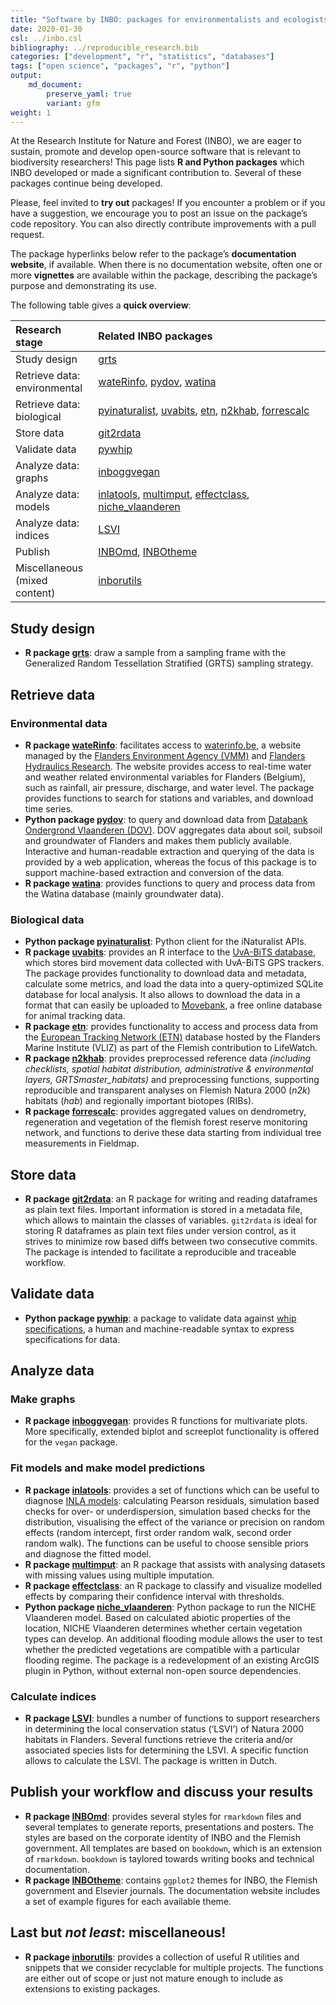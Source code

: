 ```yaml
---
title: "Software by INBO: packages for environmentalists and ecologists!"
date: 2020-01-30
csl: ../inbo.csl
bibliography: ../reproducible_research.bib
categories: ["development", "r", "statistics", "databases"]
tags: ["open science", "packages", "r", "python"]
output: 
    md_document:
        preserve_yaml: true
        variant: gfm
weight: 1
---
```


At the Research Institute for Nature and Forest (INBO), we are eager to sustain, promote and develop open-source software that is relevant to biodiversity researchers!
This page lists **R and Python packages** which INBO developed or made a significant contribution to.
Several of these packages continue being developed.

Please, feel invited to **try out** packages!
If you encounter a problem or if you have a suggestion, we encourage you to post an issue on the package's code repository.
You can also directly contribute improvements with a pull request.

The package hyperlinks below refer to the package's **documentation website**, if available.
When there is no documentation website, often one or more **vignettes** are available within the package, describing the package's purpose and demonstrating its use.

The following table gives a **quick overview**:

| Research stage | Related INBO packages |
|:-------------|:--------------------------------------|
| Study design | [grts](https://github.com/ThierryO/grts) |
| Retrieve data: environmental | [wateRinfo](https://ropensci.github.io/wateRinfo/), [pydov](https://pydov.readthedocs.io/), [watina](https://inbo.github.io/watina) |
| Retrieve data: biological | [pyinaturalist](https://github.com/inbo/pyinaturalist), [uvabits](https://inbo.github.io/uvabits/), [etn](https://inbo.github.io/etn/), [n2khab](https://inbo.github.io/n2khab), [forrescalc](https://github.com/inbo/forrescalc) |
| Store data  | [git2rdata](https://inbo.github.io/git2rdata/) |
| Validate data | [pywhip](https://inbo.github.io/pywhip/) |
| Analyze data: graphs | [inboggvegan](https://github.com/inbo/inboggvegan) |
| Analyze data: models | [inlatools](https://inlatools.netlify.com/), [multimput](https://github.com/inbo/multimput), [effectclass](https://effectclass.netlify.com), [niche_vlaanderen](https://inbo.github.io/niche_vlaanderen/) |
| Analyze data: indices | [LSVI](https://inbo.github.io/LSVI) |
| Publish | [INBOmd](https://inbomd.netlify.com/articles/introduction.html), [INBOtheme](https://inbo.github.io/INBOtheme/) |
| Miscellaneous (mixed content) | [inborutils](https://inbo.github.io/inborutils/) |



## Study design

- **R package [grts](https://github.com/ThierryO/grts)**: draw a sample from a sampling frame with the Generalized Random Tessellation Stratified (GRTS) sampling strategy.

## Retrieve data

### Environmental data

- **R package [wateRinfo](https://ropensci.github.io/wateRinfo/)**:
facilitates access to [waterinfo.be](https://www.waterinfo.be/), a website managed by the [Flanders Environment Agency (VMM)](https://en.vmm.be/) and [Flanders Hydraulics Research](https://www.waterbouwkundiglaboratorium.be/).
The website provides access to real-time water and weather related environmental variables for Flanders (Belgium), such as rainfall, air pressure, discharge, and water level.
The package provides functions to search for stations and variables, and download time series.
- **Python package [pydov](https://pydov.readthedocs.io/)**:
to query and download data from [Databank Ondergrond Vlaanderen (DOV)](https://www.dov.vlaanderen.be/).
DOV aggregates data about soil, subsoil and groundwater of Flanders and makes them publicly available.
Interactive and human-readable extraction and querying of the data is provided by a web application, whereas the focus of this package is to support machine-based extraction and conversion of the data.
- **R package [watina](https://inbo.github.io/watina)**:
provides functions to query and process data from the Watina database (mainly groundwater data).

### Biological data

- **Python package [pyinaturalist](https://github.com/inbo/pyinaturalist)**:
Python client for the iNaturalist APIs.
- **R package [uvabits](https://inbo.github.io/uvabits/)**:
provides an R interface to the [UvA-BiTS database](http://www.uva-bits.nl/), which stores bird movement data collected with UvA-BiTS GPS trackers.
The package provides functionality to download data and metadata, calculate some metrics, and load the data into a query-optimized SQLite database for local analysis.
It also allows to download the data in a format that can easily be uploaded to [Movebank](https://www.movebank.org/), a free online database for animal tracking data.
- **R package [etn](https://inbo.github.io/etn/)**:
provides functionality to access and process data from the [European Tracking Network (ETN)](http://www.lifewatch.be/etn/) database hosted by the Flanders Marine Institute (VLIZ) as part of the Flemish contribution to LifeWatch.
- **R package [n2khab](https://inbo.github.io/n2khab)**:
provides preprocessed reference data _(including checklists, spatial habitat distribution, administrative & environmental layers, GRTSmaster_habitats)_ and preprocessing functions, supporting reproducible and transparent analyses on Flemish Natura 2000 (_n2k_) habitats (_hab_) and regionally important biotopes (RIBs).
- **R package [forrescalc](https://github.com/inbo/forrescalc)**:
provides aggregated values on dendrometry, regeneration and vegetation of the flemish forest reserve monitoring network, and functions to derive these data starting from individual tree measurements in Fieldmap.

## Store data

- **R package [git2rdata](https://inbo.github.io/git2rdata/)**:
an R package for writing and reading dataframes as plain text files.
Important information is stored in a metadata file,
which allows to maintain the classes of variables.
`git2rdata` is ideal for storing R dataframes as plain text files under version control, as it strives to minimize row based diffs between two consecutive commits.
The package is intended to facilitate a reproducible and traceable workflow.

## Validate data

- **Python package [pywhip](https://inbo.github.io/pywhip/)**:
a package to validate data against [whip specifications](https://github.com/inbo/whip), a human and machine-readable syntax to express specifications for data.

## Analyze data

### Make graphs

- **R package [inboggvegan](https://github.com/inbo/inboggvegan)**:
provides R functions for multivariate plots.
More specifically, extended biplot and screeplot functionality is offered for the `vegan` package.


### Fit models and make model predictions

- **R package [inlatools](https://inlatools.netlify.com/)**:
provides a set of functions which can be useful to diagnose [INLA models](http://www.r-inla.org/):
calculating Pearson residuals,
simulation based checks for over- or underdispersion,
simulation based checks for the distribution,
visualising the effect of the variance or precision on random effects
(random intercept,
first order random walk,
second order random walk).
The functions can be useful to choose sensible priors and diagnose the fitted model.
- **R package [multimput](https://github.com/inbo/multimput)**:
an R package that assists with analysing datasets with missing values using multiple imputation.
- **R package [effectclass](https://effectclass.netlify.com)**:
an R package to classify and visualize modelled effects by comparing their confidence interval with thresholds.
- **Python package [niche_vlaanderen](https://inbo.github.io/niche_vlaanderen/)**:
Python package to run the NICHE Vlaanderen model.
Based on calculated abiotic properties of the location, NICHE Vlaanderen determines whether certain vegetation types can develop.
An additional flooding module allows the user to test whether the predicted vegetations are compatible with a particular flooding regime.
The package is a redevelopment of an existing ArcGIS plugin in Python, without external non-open source dependencies.


### Calculate indices

- **R package [LSVI](https://inbo.github.io/LSVI)**:
bundles a number of functions to support researchers in determining the local conservation status ('LSVI') of Natura 2000 habitats in Flanders.
Several functions retrieve the criteria and/or associated species lists for determining the LSVI.
A specific function allows to calculate the LSVI.
The package is written in Dutch.


## Publish your workflow and discuss your results

- **R package [INBOmd](https://inbomd.netlify.com/articles/introduction.html)**:
provides several styles for `rmarkdown` files
and several templates to generate reports, presentations and posters.
The styles are based on the corporate identity of INBO and the Flemish government.
All templates are based on `bookdown`, which is an extension of `rmarkdown`.
`bookdown` is taylored towards writing books and technical documentation.
- **R package [INBOtheme](https://inbo.github.io/INBOtheme/)**:
contains `ggplot2` themes for INBO, the Flemish government and Elsevier journals.
The documentation website includes a set of example figures for each available theme.


## Last but _not least_: miscellaneous!

- **R package [inborutils](https://inbo.github.io/inborutils/)**: provides a collection of useful R utilities and snippets that we consider recyclable for multiple projects.
The functions are either out of scope or just not mature enough to include as extensions to existing packages.








